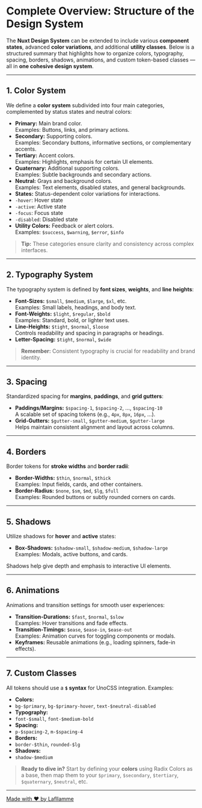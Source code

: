 
<Meta title="Variations & States 🕵🏼‍♀️"/>

# Complete Overview: Structure of the Design System

The **Nuxt Design System** can be extended to include various **component states**, advanced **color variations**, and additional **utility classes**. Below is a structured summary that highlights how to organize colors, typography, spacing, borders, shadows, animations, and custom token-based classes — all in **one cohesive design system**.

---

## 1. Color System

We define a **color system** subdivided into four main categories, complemented by status states and neutral colors:

- **Primary:** Main brand color.  
Examples: Buttons, links, and primary actions.
- **Secondary:** Supporting colors.  
Examples: Secondary buttons, informative sections, or complementary accents.
- **Tertiary:** Accent colors.  
Examples: Highlights, emphasis for certain UI elements.
- **Quaternary:** Additional supporting colors.  
Examples: Subtle backgrounds and secondary actions.
- **Neutral:** Grays and background colors.  
Examples: Text elements, disabled states, and general backgrounds.
- **States:** Status-dependent color variations for interactions.
- `-hover`: Hover state
- `-active`: Active state
- `-focus`: Focus state
- `-disabled`: Disabled state
- **Utility Colors:** Feedback or alert colors.  
Examples: `$success`, `$warning`, `$error`, `$info`

> **Tip:** These categories ensure clarity and consistency across complex interfaces.

---

## 2. Typography System

The typography system is defined by **font sizes**, **weights**, and **line heights**:

- **Font-Sizes:** `$small`, `$medium`, `$large`, `$xl`, etc.  
Examples: Small labels, headings, and body text.
- **Font-Weights:** `$light`, `$regular`, `$bold`  
Examples: Standard, bold, or lighter text uses.
- **Line-Heights:** `$tight`, `$normal`, `$loose`  
Controls readability and spacing in paragraphs or headings.
- **Letter-Spacing:** `$tight`, `$normal`, `$wide`

> **Remember:** Consistent typography is crucial for readability and brand identity.

---

## 3. Spacing

Standardized spacing for **margins**, **paddings**, and **grid gutters**:

- **Paddings/Margins:** `$spacing-1`, `$spacing-2`, ..., `$spacing-10`  
A scalable set of spacing tokens (e.g., `4px`, `8px`, `16px`, ...).
- **Grid-Gutters:** `$gutter-small`, `$gutter-medium`, `$gutter-large`  
Helps maintain consistent alignment and layout across columns.

---

## 4. Borders

Border tokens for **stroke widths** and **border radii**:

- **Border-Widths:** `$thin`, `$normal`, `$thick`  
Examples: Input fields, cards, and other containers.
- **Border-Radius:** `$none`, `$sm`, `$md`, `$lg`, `$full`  
Examples: Rounded buttons or subtly rounded corners on cards.

---

## 5. Shadows

Utilize shadows for **hover** and **active** states:

- **Box-Shadows:** `$shadow-small`, `$shadow-medium`, `$shadow-large`  
Examples: Modals, active buttons, and cards.

Shadows help give depth and emphasis to interactive UI elements.

---

## 6. Animations

Animations and transition settings for smooth user experiences:

- **Transition-Durations:** `$fast`, `$normal`, `$slow`  
Examples: Hover transitions and fade effects.
- **Transition-Timings:** `$ease`, `$ease-in`, `$ease-out`  
Examples: Animation curves for toggling components or modals.
- **Keyframes:** Reusable animations (e.g., loading spinners, fade-in effects).

---

## 7. Custom Classes

All tokens should use a **`$` syntax** for UnoCSS integration. Examples:

- **Colors:**
- `bg-$primary`, `bg-$primary-hover`, `text-$neutral-disabled`
- **Typography:**
- `font-$small`, `font-$medium-bold`
- **Spacing:**
- `p-$spacing-2`, `m-$spacing-4`
- **Borders:**
- `border-$thin`, `rounded-$lg`
- **Shadows:**
- `shadow-$medium`

> **Ready to dive in?** Start by defining your **colors** using Radix Colors as a base, then map them to your `$primary`, `$secondary`, `$tertiary`, `$quaternary`, `$neutral`, etc.

---


<div style={{textAlign: "center", marginTop: "48px", fontSize: "14px", whiteSpace: "nowrap",}}>
    <a href="https://github.com/Lafllamme" target="_blank">
        Made with ❤️ by <span>Lafllamme</span>
    </a>
</div>

<style>
    {`
/* ------------------------------------------------------------------------------------------
   TEAL PALETTE
------------------------------------------------------------------------------------------ */
:root,
.light,
.light-theme {
  --teal-1: #f3f8f7;
  --teal-2: #ecf5f3;
  --teal-3: #d7f2eb;
  --teal-4: #c2ece1;
  --teal-5: #ace4d6;
  --teal-6: #94d8c8;
  --teal-7: #76c7b5;
  --teal-8: #42b39d;
  --teal-9: #4cbba5;
  --teal-10: #3eaf9a;
  --teal-11: #00705f;
  --teal-12: #18433a;
  --teal-a1: #adf1ff1d;
  --teal-a2: #0cbdca11;
  --teal-a3: #04cbad26;
  --teal-a4: #02c19c3b;
  --teal-a5: #01b79251;
  --teal-a6: #02aa876a;
  --teal-a7: #009c7c88;
  --teal-a8: #029b7ebd;
  --teal-a9: #02a183b3;
  --teal-a10: #01977cc1;
  --teal-a11: #00705f;
  --teal-a12: #003127e7;

                              --teal-contrast: #fff;
                              --teal-surface: #e9f4f3cc;
                              --teal-indicator: var(--teal-9);
                              --teal-track: var(--teal-9);
                            }

                            /* Advanced color-gamut / display-p3 support */
                            @supports (color: color(display-p3 1 1 1)) {
                              @media (color-gamut: p3) {
                                :root,
                                .light,
                                .light-theme {
                                  --teal-1: oklch(97.5% 0.0052 177.8);
                                  --teal-2: oklch(96.3% 0.01 177.8);
                                  --teal-3: oklch(93.9% 0.0298 177.8);
                                  --teal-4: oklch(91.1% 0.0469 177.8);
                                  --teal-5: oklch(87.6% 0.0607 177.8);
                                  --teal-6: oklch(83.2% 0.0717 177.8);
                                  --teal-7: oklch(77.2% 0.0846 177.8);
                                  --teal-8: oklch(69.6% 0.1063 177.8);
                                  --teal-9: oklch(72.2% 0.1063 177.8);
                                  --teal-10: oklch(68.6% 0.1063 177.8);
                                  --teal-11: oklch(48.6% 0.0947 177.8);
                                  --teal-12: oklch(35% 0.0504 177.8);

                                  --teal-a1: color(display-p3 0.7412 0.9451 1 / 0.112);
                                  --teal-a2: color(display-p3 0.0078 0.6784 0.7412 / 0.052);
                                  --teal-a3: color(display-p3 0.0039 0.7255 0.6196 / 0.124);
                                  --teal-a4: color(display-p3 0.0039 0.698 0.5451 / 0.196);
                                  --teal-a5: color(display-p3 0.0039 0.6353 0.498 / 0.267);
                                  --teal-a6: color(display-p3 0.0039 0.5843 0.451 / 0.351);
                                  --teal-a7: color(display-p3 0.0039 0.5294 0.4157 / 0.455);
                                  --teal-a8: color(display-p3 0 0.5137 0.3961 / 0.606);
                                  --teal-a9: color(display-p3 0 0.5412 0.4196 / 0.574);
                                  --teal-a10: color(display-p3 0 0.498 0.3882 / 0.618);
                                  --teal-a11: color(display-p3 0 0.3059 0.2431 / 0.813);
                                  --teal-a12: color(display-p3 0 0.1373 0.1059 / 0.857);

                                  --teal-contrast: #fff;
                                  --teal-surface: color(display-p3 0.9216 0.9569 0.9529 / 0.8);
                                  --teal-indicator: oklch(72.2% 0.1063 177.8);
                                  --teal-track: oklch(72.2% 0.1063 177.8);
                                }
                              }
                            }

                            /* ------------------------------------------------------------------------------------------
                               GRAY SCALE
                            ------------------------------------------------------------------------------------------ */
                            :root,
                            .light,
                            .light-theme {
                              --gray-1: #f6f6f6;
                              --gray-2: #f2f2f2;
                              --gray-3: #e9e9e9;
                              --gray-4: #e0e0e0;
                              --gray-5: #d9d9d9;
                              --gray-6: #d1d1d1;
                              --gray-7: #c6c6c6;
                              --gray-8: #b2b2b2;
                              --gray-9: #858585;
                              --gray-10: #7b7b7b;
                              --gray-11: #5d5d5d;
                              --gray-12: #202020;

                              --gray-a1: #228cf607;
                              --gray-a2: #15579a0b;
                              --gray-a3: #0a2d5114;
                              --gray-a4: #061e351d;
                              --gray-a5: #05172924;
                              --gray-a6: #02121f2c;
                              --gray-a7: #020d1837;
                              --gray-a8: #01080f4b;
                              --gray-a9: #02050879;
                              --gray-a10: #00040683;
                              --gray-a11: #000203a1;
                              --gray-a12: #000101df;

                              --gray-contrast: #fff;
                              --gray-surface: #ffffffcc;
                              --gray-indicator: var(--gray-9);
                              --gray-track: var(--gray-9);
                            }

                            @supports (color: color(display-p3 1 1 1)) {
                              @media (color-gamut: p3) {
                                :root,
                                .light,
                                .light-theme {
                                  --gray-1: oklch(97.3% 0 none);
                                  --gray-2: oklch(96.2% 0 none);
                                  --gray-3: oklch(93.3% 0 none);
                                  --gray-4: oklch(90.8% 0 none);
                                  --gray-5: oklch(88.5% 0 none);
                                  --gray-6: oklch(85.9% 0 none);
                                  --gray-7: oklch(82.5% 0 none);
                                  --gray-8: oklch(76.5% 0 none);
                                  --gray-9: oklch(61.6% 0 none);
                                  --gray-10: oklch(58.1% 0 none);
                                  --gray-11: oklch(47.7% 0 none);
                                  --gray-12: oklch(24.3% 0 none);

                                  --gray-a1: color(display-p3 0.0078 0.3922 0.9686 / 0.02);
                                  --gray-a2: color(display-p3 0.0078 0.2157 0.5294 / 0.036);
                                  --gray-a3: color(display-p3 0.0039 0.1059 0.2588 / 0.072);
                                  --gray-a4: color(display-p3 0.0078 0.0706 0.1686 / 0.108);
                                  --gray-a5: color(display-p3 0.0039 0.0549 0.1294 / 0.136);
                                  --gray-a6: color(display-p3 0.0078 0.0431 0.102 / 0.168);
                                  --gray-a7: color(display-p3 0.0039 0.0353 0.0784 / 0.212);
                                  --gray-a8: color(display-p3 0.0039 0.0196 0.051 / 0.291);
                                  --gray-a9: color(display-p3 0.0039 0.0118 0.0275 / 0.471);
                                  --gray-a10: color(display-p3 0 0.0078 0.0157 / 0.51);
                                  --gray-a11: color(display-p3 0 0.0078 0.0118 / 0.63);
                                  --gray-a12: color(display-p3 0 0 0.0039 / 0.873);

                                  --gray-contrast: #fff;
                                  --gray-surface: color(display-p3 1 1 1 / 0.8);
                                  --gray-indicator: oklch(61.6% 0 none);
                                  --gray-track: oklch(61.6% 0 none);
                                }
                              }
                            }

                            /* ------------------------------------------------------------------------------------------
                               BACKGROUND
                            ------------------------------------------------------------------------------------------ */
                            :root,
                            .light,
                            .light-theme,
                            .radix-themes {
                              --color-background: #fcf9f6;
                            }

                            /* ------------------------------------------------------------------------------------------
                               BASE STYLING (MINIMAL + MONOCHROME + TEAL ACCENT)
                            ------------------------------------------------------------------------------------------ */
                            body {
                              font-family: sans-serif !important;
                              background-color: var(--color-background) !important;
                              color: var(--gray-12) !important;
                              margin: 0 !important;
                              padding: 0 !important;
                            }

                            /* Headings with a teal accent */
                            h1, h2, h3, h4, h5, h6 {
                              color: var(--teal-11) !important;
                              margin-top: 1.5rem !important;
                              margin-bottom: 0.5rem !important;
                              font-weight: 600 !important;
                            }

                            /* Standard paragraphs */
                            p {
                              margin: 0.5rem 0 !important;
                              line-height: 1.5 !important;
                              color: var(--gray-12) !important;
                            }

                            /* Spans and links outside of pre elements */
                            span:not(pre span),
                            a {
                              color: var(--teal-8) !important;
                              text-decoration: none !important;
                              transition: color 0.3s ease !important;
                            }

                            span:not(pre span):hover,
                            a:hover {
                              color: var(--teal-12) !important;
                            }

                            /* Spans inside pre elements: darker teal, hover -> orange */
                            pre span {
                              color: var(--teal-12) !important;
                            }
                            pre span:hover {
                              color: orange !important; /* Or use a custom variable like var(--orange-9) */
                            }

                            /* Buttons using teal accent */
                            .button {
                              padding: 0.6rem 1.2rem !important;
                              background-color: var(--teal-9) !important;
                              color: var(--teal-contrast) !important;
                              border-radius: 4px !important;
                              border: none !important;
                              cursor: pointer !important;
                              font-size: 0.95rem !important;
                              transition: background-color 0.3s ease !important;
                            }
                            .button:hover {
                              background-color: var(--teal-10) !important;
                            }

                            /* A simple divider */
                            .divider {
                              margin: 2rem 0 !important;
                              border-top: 1px solid var(--gray-4) !important;
                            }

                            /* A card component showcasing subtle shadow from the Gray palette */
                            .card {
                              background-color: var(--gray-1) !important;
                              border: 1px solid var(--gray-4) !important;
                              border-radius: 6px !important;
                              max-width: 600px !important;
                              margin: 2rem auto !important;
                              padding: 1.5rem !important;
                              box-shadow: 0 4px 8px var(--gray-a5) !important;
                            }

                            /* Code blocks & inline code with a slight gray background + teal text */
                            code,
                            pre {
                              font-family: monospace !important;
                              background-color: var(--gray-2) !important;
                              border: 1px solid var(--gray-4) !important;
                              color: var(--teal-11) !important;
                              border-radius: 4px !important;
                              padding: 0.25rem 0.5rem !important;
                            }
                            pre {
                              display: block !important;
                              padding: 1rem !important;
                              overflow: auto !important;
                            }
`}
</style>

